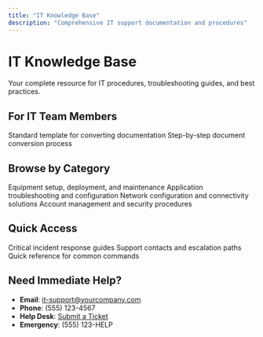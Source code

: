 ```yaml
---
title: "IT Knowledge Base"
description: "Comprehensive IT support documentation and procedures"
---
```


# IT Knowledge Base

Your complete resource for IT procedures, troubleshooting guides, and best practices.

## For IT Team Members

<CardGroup cols={2}>
  <Card title="KCS Template" icon="file-template" href="/kcs-template">
    Standard template for converting documentation
  </Card>
  <Card title="Conversion Guide" icon="arrows-rotate" href="/conversion-guide">
    Step-by-step document conversion process
  </Card>
</CardGroup>

## Browse by Category

<CardGroup cols={2}>
  <Card title="Hardware Support" icon="laptop" href="/hardware/laptop-deployment">
    Equipment setup, deployment, and maintenance
  </Card>
  <Card title="Software Solutions" icon="cog" href="/software/password-reset">
    Application troubleshooting and configuration
  </Card>
  <Card title="Network & Connectivity" icon="wifi" href="/network/wifi-setup">
    Network configuration and connectivity solutions
  </Card>
  <Card title="Security & Access" icon="shield" href="/security/account-management">
    Account management and security procedures
  </Card>
</CardGroup>

## Quick Access

<CardGroup cols={3}>
  <Card title="Emergency Procedures" icon="triangle-exclamation" href="/emergency/system-outage">
    Critical incident response guides
  </Card>
  <Card title="Contact Information" icon="phone" href="/contacts/escalation-matrix">
    Support contacts and escalation paths
  </Card>
  <Card title="Command Reference" icon="terminal" href="/reference/windows-commands">
    Quick reference for common commands
  </Card>
</CardGroup>

## Need Immediate Help?

- **Email**: it-support@yourcompany.com
- **Phone**: (555) 123-4567  
- **Help Desk**: [Submit a Ticket](https://helpdesk.yourcompany.com)
- **Emergency**: (555) 123-HELP